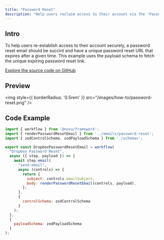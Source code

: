 ```yaml
---
title: "Password Reset"
description: "Help users reclaim access to their account via the 'Password Reset' or 'Forgot Username' functions"
---
```


## Intro

To help users re-establish access to their account securely, a password reset email should be succint and have a unique password reset URL that expires after a given time. This example uses the payload schema to fetch the unique expiring password reset link.

[Explore the source code on GitHub](https://github.com/novuhq/examples/tree/main/novu-workflows/react/password-reset)

## Preview

<img
  style={{ borderRadius: '0.5rem' }}
  src="/images/how-to/password-reset.png"
/>


## Code Example

```javascript
import { workflow } from '@novu/framework';
import { renderPasswordResetEmail } from '../emails/password-reset';
import { zodControlSchema, zodPayloadSchema } from './schemas';

export const DropboxPasswordResetEmail = workflow(
  "Dropbox Password Reset",
  async ({ step, payload }) => {
    await step.email(
      "send-email",
      async (controls) => {
        return {
          subject: controls.emailSubject,
          body: renderPasswordResetEmail(controls, payload),
        };
      },
      {
        controlSchema: zodControlSchema
      }
    );
  },
  {
    payloadSchema: zodPayloadSchema
  }
);
```

